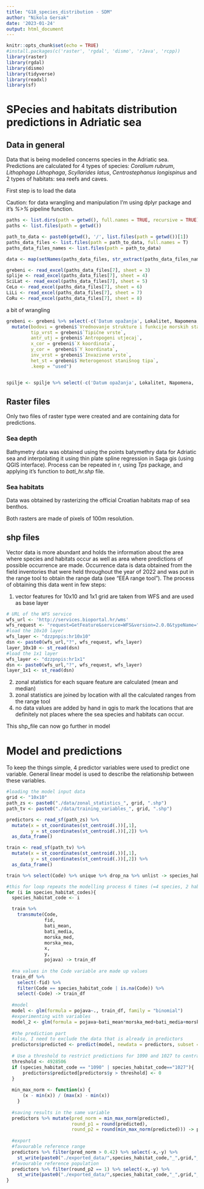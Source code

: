 ```yaml
---
title: "G18_species_distribution - SDM"
author: "Nikola Gersak"
date: '2023-01-24'
output: html_document
---
```


```r
knitr::opts_chunk$set(echo = TRUE)
#install.packages(c('raster', 'rgdal', 'dismo', 'rJava', 'rcpp))
library(raster)
library(rgdal)
library(dismo)
library(tidyverse)
library(readxl)
library(sf)
```

# SPecies and habitats distribution predictions in Adriatic sea

## Data in general

Data that is being modelled concerns species in the Adriatic sea. Predictions are calculated for 4 types of species: *Coralium rubrum*, *Lithophaga Lithophaga*, *Scyllarides latus*, *Centrostephanus longispinus* and 2 types of habitats: sea reefs and caves.

First step is to load the data

Caution: for data wrangling and manipulation I'm using dplyr package and it's *%>%* pipeline function. 

```r

paths <- list.dirs(path = getwd(), full.names = TRUE, recursive = TRUE)
paths <- list.files(path = getwd())

path_to_data <- paste0(getwd(), '/', list.files(path = getwd())[1])
paths_data_files <- list.files(path = path_to_data, full.names = T)
paths_data_files_names <- list.files(path = path_to_data)

data <- map(setNames(paths_data_files, str_extract(paths_data_files_names, pattern = "\\d+")), function(x) read_excel(path = x, col_names = F))

grebeni <- read_excel(paths_data_files[7], sheet = 3)
splije <- read_excel(paths_data_files[7], sheet = 4)
SciLat <- read_excel(paths_data_files[7], sheet = 5)
CeLo <- read_excel(paths_data_files[7], sheet = 6)
LiLi <- read_excel(paths_data_files[7], sheet = 7)
CoRu <- read_excel(paths_data_files[7], sheet = 8)

```

a bit of wrangling

```r

grebeni <- grebeni %>% select(-c('Datum opažanja', Lokalitet, Napomena, 'Podatak unio')) %>% 
  mutate(bodovi = grebeni$`Vrednovanje strukture i funkcije morskih stanišnih tipova (bodovi)`,
         tip_vrst = grebeni$`Tipične vrste`,
         antr_utj = grebeni$`Antropogeni utjecaj`,
         x_cor = grebeni$`X koordinata`,
         y_cor =  grebeni$`Y koordinata`,
         inv_vrst = grebeni$`Invazivne vrste`,
         het_st = grebeni$`Heterogenost stanišnog tipa`,
         .keep = "used")


spilje <- spilje %>% select(-c('Datum opažanja', Lokalitet, Napomena, 'Podatak unio'))

```

## Raster files

Only two files of raster type were created and are containing data for predictions.

### Sea depth

Bathymetry data was obtained using the points batymethry data for Adriatic sea and interpolating it using thin plate spline regression in Saga gis (using QGIS interface).
Process can be repeated in r, using *Tps* package, and applying it's function to *bati_hr.shp* file.

### Sea habitats

Data was obtained by rasterizing the official Croatian habitats map of sea benthos.

Both rasters are made of pixels of 100m resolution.

## shp files

Vector data is more abundant and holds the information about the area where species and habitats occur as well as area where predictions of possible occurrence are made. Occurrence data is data obtained from the field inventories that were held throughout the year of 2022 and was put in the range tool to obtain the range data (see "EEA range tool"). The process of obtaining this data went in few steps:

1. vector features for 10x10 and 1x1 grid are taken from WFS and are used as base layer


```r

# URL of the WFS service
wfs_url <- 'http://services.bioportal.hr/wms'
wfs_request <- "request=GetFeature&service=WFS&version=2.0.0&typeName="
#load the 10x10 layer
wfs_layer <- "dzzpnpis:hr10x10"
dsn <- paste0(wfs_url,"?", wfs_request, wfs_layer)
layer_10x10 <- st_read(dsn)
#load the 1x1 layer
wfs_layer <- "dzzpnpis:hr1x1"
dsn <- paste0(wfs_url,"?", wfs_request, wfs_layer)
layer_1x1 <- st_read(dsn)

```

2. zonal statistics for each square feature are calculated (mean and median)
3. zonal statistics are joined by location with all the calculated ranges from the range tool
4. no data values are added by hand in qgis to mark the locations that are definitely not places where the sea species and habitats can occur.



This shp_file can now go further in model

# Model and predictions

To keep the things simple, 4 predictor variables were used to predict one variable. General linear model is used to describe the relationship between these variables.


```r

#loading the model input data
grid <- "10x10"
path_zs <- paste0("./data/zonal_statistics_", grid, ".shp")
path_tv <- paste0("./data/training_variables_", grid, ".shp")

predictors <- read_sf(path_zs) %>% 
  mutate(x = st_coordinates(st_centroid(.))[,1],
         y = st_coordinates(st_centroid(.))[,2]) %>% 
  as_data_frame()

train <- read_sf(path_tv) %>%   
  mutate(x = st_coordinates(st_centroid(.))[,1],
         y = st_coordinates(st_centroid(.))[,2]) %>% 
  as_data_frame()

train %>% select(Code) %>% unique %>% drop_na %>% unlist -> species_habitat_codes

#this for loop repeats the modelling process 6 times (=4 species, 2 habitats, needs to be repeated twice for 10x10 and 1x1 grid)
for (i in species_habitat_codes){
  species_habitat_code <- i

  train %>% 
    transmute(Code, 
              fid, 
              bati_mean, 
              bati_media, 
              morska_med, 
              morska_mea,
              x,
              y,
              pojava) -> train_df
  
  #na values in the Code variable are made up values
  train_df %>% 
    select(-fid) %>% 
    filter(Code == species_habitat_code | is.na(Code)) %>% 
    select(-Code) -> train_df
  
  #model
  model <- glm(formula = pojava~., train_df, family = "binomial")
  #experimenting with variables
  model_2 <- glm(formula = pojava~bati_mean*morska_med+bati_media+morska_mea, train_df, family = "binomial")
  
  #the prediction part
  #also, I need to exclude the data that is already in predictors
  predictors$predicted <- predict(model, newdata = predictors, subset = train_df)
  
  # Use a threshold to restrict predictions for 1090 and 1027 to central and south Dalmatia
  threshold <- 4928506
  if (species_habitat_code == "1090" | species_habitat_code=="1027"){
      predictors$predicted[predictors$y > threshold] <- 0
  }
  
  min_max_norm <- function(x) {
      (x - min(x)) / (max(x) - min(x))
    }
  
  #saving results in the same variable
  predictors %>% mutate(pred_norm = min_max_norm(predicted),
                        round_p1 = round(predicted),
                        round_p2 = round(min_max_norm(predicted))) -> predictors
  
  #export
  #favourable reference range
  predictors %>% filter(pred_norm > 0.42) %>% select(-x,-y) %>% 
    st_write(paste0("./exported_data/",species_habitat_code,"_",grid,"_predicted_FRR.shp"), append = F)
  #favourable reference population
  predictors %>% filter(round_p2 == 1) %>% select(-x,-y) %>% 
    st_write(paste0("./exported_data/",species_habitat_code,"_",grid,"_predicted_FRP.shp"), append = F)
}

```

